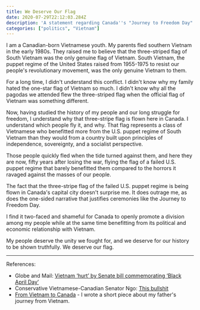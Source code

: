 ```yaml
---
title: We Deserve Our Flag
date: 2020-07-29T22:12:03.284Z
description: 'A statement regarding Canada''s "Journey to Freedom Day"'
categories: ["politics", "Vietnam"]
---
```


I am a Canadian-born Vietnamese youth. My parents fled southern Vietnam in the early 1980s. They raised me to believe that the three-striped flag of South Vietnam was the only genuine flag of Vietnam. South Vietnam, the puppet regime of the United States raised from 1955-1975 to resist our people's revolutionary movement, was the only genuine Vietnam to them.

For a long time, I didn't understand this conflict. I didn't know why my family hated the one-star flag of Vietnam so much. I didn't know why all the pagodas we attended flew the three-striped flag when the official flag of Vietnam was something different.

Now, having studied the history of my people and our long struggle for freedom, I understand why that three-stripe flag is flown here in Canada. I understand which people fly it, and why. That flag represents a class of Vietnamese who benefitted more from the U.S. puppet regime of South Vietnam than they would from a country built upon principles of independence, sovereignty, and a socialist perspective.

Those people quickly fled when the tide turned against them, and here they are now, fifty years after losing the war, flying the flag of a failed U.S. puppet regime that barely benefitted them compared to the horrors it ravaged against the masses of our people.

The fact that the three-stripe flag of the failed U.S. puppet regime is being flown in Canada's capital city doesn't surprise me. It does outrage me, as does the one-sided narrative that justifies ceremonies like the Journey to Freedom Day.

I find it two-faced and shameful for Canada to openly promote a division among my people while at the same time benefitting from its political and economic relationship with Vietnam.

My people deserve the unity we fought for, and we deserve for our history to be shown truthfully. We deserve our flag.

---

References:

- Globe and Mail: [Vietnam ‘hurt’ by Senate bill commemorating ‘Black April Day’](https://www.theglobeandmail.com/news/politics/vietnam-hurt-by-senate-bill-commemorating-black-april-day/article22798638/)
- Conservative Vietnamese-Canadian Senator Ngo: [This bullshit](https://senatorngo.ca/journey-to-freedom-page/)
- [From Vietnam to Canada](/2018/06/18/from-vietnam-to-canada) - I wrote a short piece about my father's journey from Vietnam.
